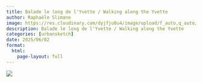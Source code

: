```yaml
---
title: Balade le long de l'Yvette / Walking along the Yvette
author: Raphaële Slimane
image: https://res.cloudinary.com/dyjfju0u4/image/upload/f_auto,q_auto/v1757411615/gif_sur_yvette_isiaji.png
description: Balade le long de l'Yvette / Walking along the Yvette
categories: [urbansketch]
date: 2025/06/02
format:
  html:
    page-layout: full
---
```


![](https://res.cloudinary.com/dyjfju0u4/image/upload/f_auto,q_auto/v1757411615/gif_sur_yvette_isiaji.png)

